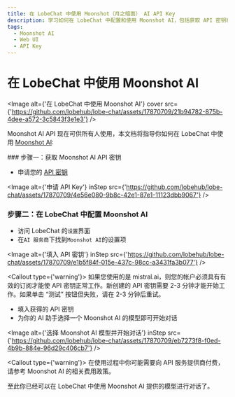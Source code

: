 ```yaml
---
title: 在 LobeChat 中使用 Moonshot（月之暗面） AI API Key
description: 学习如何在 LobeChat 中配置和使用 Moonshot AI，包括获取 API 密钥和选择适合的 AI 模型进行对话。
tags:
  - Moonshot AI
  - Web UI
  - API Key
---
```


# 在 LobeChat 中使用 Moonshot AI

<Image alt={'在 LobeChat 中使用 Moonshot AI'} cover src={'https://github.com/lobehub/lobe-chat/assets/17870709/21b94782-875b-4dee-a572-3c5843f3e1e3'} />

Moonshot AI API 现在可供所有人使用，本文档将指导你如何在 LobeChat 中使用 [Moonshot AI](https://www.moonshot.cn/):

<Steps>
  ### 步骤一：获取 Moonshot AI API 密钥

  - 申请您的 [API 密钥](https://platform.moonshot.cn/console/api-keys)

  <Image alt={'申请 API Key'} inStep src={'https://github.com/lobehub/lobe-chat/assets/17870709/4e56e080-9b8c-42e1-87e1-11123dbb9067'} />

  ### 步骤二：在 LobeChat 中配置 Moonshot AI

  - 访问 LobeChat 的`设置`界面
  - 在`AI 服务商`下找到`Moonshot AI`的设置项

  <Image alt={'填入 API 密钥'} inStep src={'https://github.com/lobehub/lobe-chat/assets/17870709/e1b5f84f-015e-437c-98cc-a3431fa3b077'} />

  <Callout type={'warning'}>
    如果您使用的是 mistral.ai，则您的帐户必须具有有效的订阅才能使 API 密钥正常工作。新创建的 API
    密钥需要 2-3 分钟才能开始工作。如果单击 “测试” 按钮但失败，请在 2-3 分钟后重试。
  </Callout>

  - 填入获得的 API 密钥
  - 为你的 AI 助手选择一个 Moonshot AI 的模型即可开始对话

  <Image alt={'选择 Moonshot AI 模型并开始对话'} inStep src={'https://github.com/lobehub/lobe-chat/assets/17870709/eb7273f8-f0ed-4b9b-884e-96d29c406cb7'} />

  <Callout type={'warning'}>
    在使用过程中你可能需要向 API 服务提供商付费，请参考 Moonshot AI 的相关费用政策。
  </Callout>
</Steps>

至此你已经可以在 LobeChat 中使用 Moonshot AI 提供的模型进行对话了。
